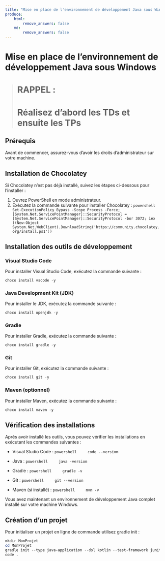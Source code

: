```yaml
---
title: "Mise en place de l'environnement de développement Java sous Windows"
produce:
    html: 
        remove_answers: false
    md: 
        remove_answers: false
---
```


# Mise en place de l'environnement de développement Java sous Windows

> # RAPPEL :
> # Réalisez d'abord les TDs et ensuite les TPs

## Prérequis
Avant de commencer, assurez-vous d'avoir les droits d'administrateur sur votre machine.

## Installation de Chocolatey
Si Chocolatey n'est pas déjà installé, suivez les étapes ci-dessous pour l'installer :

1. Ouvrez PowerShell en mode administrateur.
2. Exécutez la commande suivante pour installer Chocolatey :
    ```powershell
    Set-ExecutionPolicy Bypass -Scope Process -Force; [System.Net.ServicePointManager]::SecurityProtocol = [System.Net.ServicePointManager]::SecurityProtocol -bor 3072; iex ((New-Object System.Net.WebClient).DownloadString('https://community.chocolatey.org/install.ps1'))
    ```

## Installation des outils de développement

### Visual Studio Code
Pour installer Visual Studio Code, exécutez la commande suivante :
```powershell
choco install vscode -y
```

### Java Development Kit (JDK)
Pour installer le JDK, exécutez la commande suivante :
```powershell
choco install openjdk -y
```

### Gradle
Pour installer Gradle, exécutez la commande suivante :
```powershell
choco install gradle -y
```

### Git
Pour installer Git, exécutez la commande suivante :
```powershell
choco install git -y
```

### Maven (optionnel)
Pour installer Maven, exécutez la commande suivante :
```powershell
choco install maven -y
```

## Vérification des installations
Après avoir installé les outils, vous pouvez vérifier les installations en exécutant les commandes suivantes :

- Visual Studio Code :
    ```powershell
    code --version
    ```

- Java :
    ```powershell
    java -version
    ```

- Gradle :
    ```powershell
    gradle -v
    ```

- Git :
    ```powershell
    git --version
    ```

- Maven (si installé) :
    ```powershell
    mvn -v
    ```

Vous avez maintenant un environnement de développement Java complet installé sur votre machine Windows.

## Création d'un projet 

Pour initialiser un projet en ligne de commande utilisez gradle init : 

```powershell
mkdir MonProjet
cd MonProjet
gradle init --type java-application --dsl kotlin --test-framework junit --use-defaults --package  "cpe.$($env:USERNAME)" 
code .                                    
```


